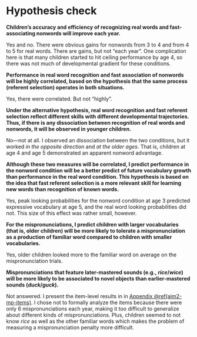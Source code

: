 Hypothesis check {#aim2-h-check}
========================================================================

\setlength{\parindent}{0in}

**Children’s accuracy and efficiency of recognizing real words and
fast-associating nonwords will improve each year.**

Yes and no. There were obvious gains for nonwords from 3 to 4 and from 4
to 5 for real words. There are gains, but not "each year". One
complication here is that many children started to hit ceiling
performance by age 4, so there was not much of developmental gradient
for these conditions.

\bigskip\smallskip

**Performance in real word recognition and fast association of 
nonwords will be highly correlated, based on the hypothesis that the
same process (referent selection) operates in both situations.**

Yes, there were correlated. But not "highly".

\bigskip\smallskip

**Under the alternative hypothesis, real word recognition and fast
referent selection reflect different skills with different
developmental trajectories. Thus, if there is any dissociation
between recognition of real words and nonwords, it will be observed
in younger children.**
    
No---not at all. I observed an dissociation between the two conditions,
but it worked *in the opposite direction* and *at the older ages*. That
is, children at age 4 and age 5 demonstrated an apparent nonword
advantage.

\bigskip\smallskip

**Although these two measures will be correlated, I predict
performance in the nonword condition will be a better predict of
future vocabulary growth than performance in the real word
condition. This hypothesis is based on the idea that fast referent
selection is a more relevant skill for learning new words than
recognition of known words.**

Yes, peak looking probabilities for the nonword condition at age 3
predicted expressive vocabulary at age 5, and the real word looking
probabilities did not. This size of this effect was rather small,
however.

\bigskip\smallskip

**For the mispronunciations, I predict children with larger
vocabularies (that is, older children) will be more likely to
tolerate a mispronunciation as a production of familiar word
compared to children with smaller vocabularies.**

Yes, older children looked more to the familiar word on average on the
mispronunciation trials.

\bigskip\smallskip

**Mispronunciations that feature later-mastered sounds
(e.g., *rice*/*wice*) will be more likely to be associated to novel
objects than earlier-mastered sounds (*duck*/*guck*).**

Not answered. I present the item-level results in in
[Appendix \@ref(aim2-mp-items)](#aim2-mp-items). I chose not to formally
analyze the items because there were only 6 mispronunciations each year,
making it too difficult to generalize about different kinds of
mispronunciations. Plus, children seemed to not know *rice* as well as
the other familiar words which makes the problem of measuring a
mispronunciation penalty more difficult.

\setlength{\parindent}{1.5em}
